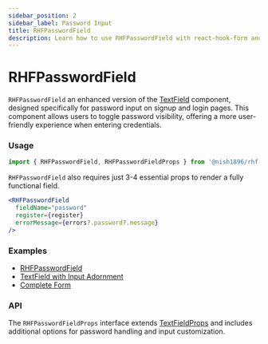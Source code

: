 ```yaml
---
sidebar_position: 2
sidebar_label: Password Input
title: RHFPasswordField
description: Learn how to use RHFPasswordField with react-hook-form and Material-UI to create secure and customizable password input fields. Explore key props, examples, and API details to enhance your React forms.
---
```



# RHFPasswordField

`RHFPasswordField` an enhanced version of the [TextField](https://mui.com/material-ui/react-text-field/) component,
designed specifically for password input on signup and login pages. 
This component allows users to toggle password visibility, 
offering a more user-friendly experience when entering credentials.

### Usage

```js
import { RHFPasswordField, RHFPasswordFieldProps } from '@nish1896/rhf-mui-components';
```

`RHFPasswordField` also requires  just 3-4 essential props to render a fully functional field.

```jsx
<RHFPasswordField
  fieldName="password"
  register={register}
  errorMessage={errors?.password?.message}
/>
```

### Examples
- [RHFPasswordField](../../examples/inputs)
- [TextField with Input Adornment](https://mui.com/material-ui/react-text-field/#input-adornments)
- [Complete Form](../../examples/complete-form)

### API
The `RHFPasswordFieldProps` interface extends [TextFieldProps](https://mui.com/material-ui/api/text-field/) 
and includes additional options for password handling and input customization.

<RHFPasswordFieldPropsTable />
